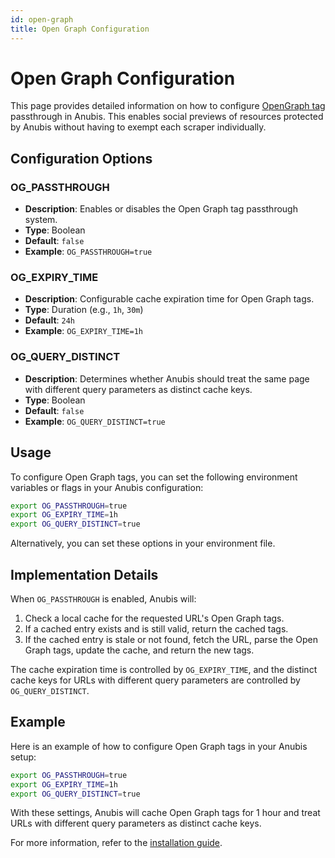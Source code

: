 ```yaml
---
id: open-graph
title: Open Graph Configuration
---
```


# Open Graph Configuration

This page provides detailed information on how to configure [OpenGraph tag](https://ogp.me/) passthrough in Anubis. This enables social previews of resources protected by Anubis without having to exempt each scraper individually.

## Configuration Options

### OG_PASSTHROUGH

- **Description**: Enables or disables the Open Graph tag passthrough system.
- **Type**: Boolean
- **Default**: `false`
- **Example**: `OG_PASSTHROUGH=true`

### OG_EXPIRY_TIME

- **Description**: Configurable cache expiration time for Open Graph tags.
- **Type**: Duration (e.g., `1h`, `30m`)
- **Default**: `24h`
- **Example**: `OG_EXPIRY_TIME=1h`

### OG_QUERY_DISTINCT

- **Description**: Determines whether Anubis should treat the same page with different query parameters as distinct cache keys.
- **Type**: Boolean
- **Default**: `false`
- **Example**: `OG_QUERY_DISTINCT=true`

## Usage

To configure Open Graph tags, you can set the following environment variables or flags in your Anubis configuration:

```sh
export OG_PASSTHROUGH=true
export OG_EXPIRY_TIME=1h
export OG_QUERY_DISTINCT=true
```

Alternatively, you can set these options in your environment file.

## Implementation Details

When `OG_PASSTHROUGH` is enabled, Anubis will:

1. Check a local cache for the requested URL's Open Graph tags.
2. If a cached entry exists and is still valid, return the cached tags.
3. If the cached entry is stale or not found, fetch the URL, parse the Open Graph tags, update the cache, and return the new tags.

The cache expiration time is controlled by `OG_EXPIRY_TIME`, and the distinct cache keys for URLs with different query parameters are controlled by `OG_QUERY_DISTINCT`.

## Example

Here is an example of how to configure Open Graph tags in your Anubis setup:

```sh
export OG_PASSTHROUGH=true
export OG_EXPIRY_TIME=1h
export OG_QUERY_DISTINCT=true
```

With these settings, Anubis will cache Open Graph tags for 1 hour and treat URLs with different query parameters as distinct cache keys.

For more information, refer to the [installation guide](../installation).
